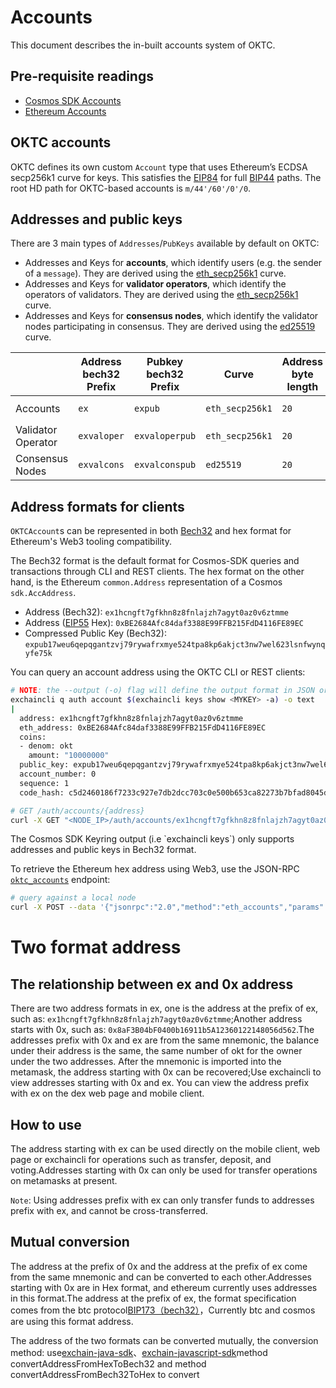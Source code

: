 # Accounts

This document describes the in-built accounts system of OKTC.

## Pre-requisite readings

- [Cosmos SDK Accounts](https://docs.cosmos.network/v0.46/basics/accounts)
- [Ethereum Accounts](https://ethereum.org/en/whitepaper/#ethereum-accounts)

## OKTC accounts

OKTC defines its own custom `Account` type that uses Ethereum’s ECDSA secp256k1 curve for keys. This
satisfies the [EIP84](https://github.com/ethereum/EIPs/issues/84) for full [BIP44](https://github.com/bitcoin/bips/blob/master/bip-0044.mediawiki) paths.
The root HD path for OKTC-based accounts is `m/44'/60'/0'/0`.

## Addresses and public keys

There are 3 main types of `Addresses`/`PubKeys` available by default on OKTC:

- Addresses and Keys for **accounts**, which identify users (e.g. the sender of a `message`). They are derived using the [eth_secp256k1](https://cryptobook.nakov.com/digital-signatures/ecdsa-sign-verify-messages) curve.
- Addresses and Keys for **validator operators**, which identify the operators of validators. They are derived using the [eth_secp256k1](https://cryptobook.nakov.com/digital-signatures/ecdsa-sign-verify-messages) curve.
- Addresses and Keys for **consensus nodes**, which identify the validator nodes participating in consensus. They are derived using the [ed25519](https://cryptobook.nakov.com/digital-signatures/eddsa-and-ed25519) curve.

|                    | Address bech32 Prefix | Pubkey bech32 Prefix | Curve           | Address byte length | Pubkey byte length |
| ------------------ | --------------------- | -------------------- | --------------- | ------------------- | ------------------ |
| Accounts           | `ex`                  | `expub`              | `eth_secp256k1` | `20`                | `33` (compressed)  |
| Validator Operator | `exvaloper`           | `exvaloperpub`       | `eth_secp256k1` | `20`                | `33` (compressed)  |
| Consensus Nodes    | `exvalcons`           | `exvalconspub`       | `ed25519`       | `20`                | `32`               |

## Address formats for clients

`OKTCAccount`s can be represented in both [Bech32](https://en.bitcoin.it/wiki/Bech32) and hex format for Ethereum's Web3 tooling compatibility.

The Bech32 format is the default format for Cosmos-SDK queries and transactions through CLI and REST
clients. The hex format on the other hand, is the Ethereum `common.Address` representation of a
Cosmos `sdk.AccAddress`.

- Address (Bech32): `ex1hcngft7gfkhn8z8fnlajzh7agyt0az0v6ztmme`
- Address ([EIP55](https://eips.ethereum.org/EIPS/eip-55) Hex): `0xBE2684Afc84daf3388E99FFB215FdD4116FE89EC`
- Compressed Public Key (Bech32): `expub17weu6qepqgantzvj79rywafrxmye524tpa8kp6akjct3nw7wel623lsnfwynqyfe75k`

You can query an account address using the OKTC CLI or REST clients:

```bash
# NOTE: the --output (-o) flag will define the output format in JSON or YAML (text)
exchaincli q auth account $(exchaincli keys show <MYKEY> -a) -o text
|
  address: ex1hcngft7gfkhn8z8fnlajzh7agyt0az0v6ztmme
  eth_address: 0xBE2684Afc84daf3388E99FFB215FdD4116FE89EC
  coins:
  - denom: okt
    amount: "10000000"
  public_key: expub17weu6qepqgantzvj79rywafrxmye524tpa8kp6akjct3nw7wel623lsnfwynqyfe75k
  account_number: 0
  sequence: 1
  code_hash: c5d2460186f7233c927e7db2dcc703c0e500b653ca82273b7bfad8045d85a470
```

```bash
# GET /auth/accounts/{address}
curl -X GET "<NODE_IP>/auth/accounts/ex1hcngft7gfkhn8z8fnlajzh7agyt0az0v6ztmme" -H "accept: application/json"
```

<Tip>
  The Cosmos SDK Keyring output (i.e `exchaincli keys`) only supports addresses
  and public keys in Bech32 format.
</Tip>

To retrieve the Ethereum hex address using Web3, use the JSON-RPC [`oktc_accounts`](/api/oktc-api/json-rpc-api#eth_accounts) endpoint:

```bash
# query against a local node
curl -X POST --data '{"jsonrpc":"2.0","method":"eth_accounts","params":[],"id":1}' -H "Content-Type: application/json" http://localhost:26664
```

# Two format address

## The relationship between ex and 0x address

There are two address formats in ex, one is the address at the prefix of ex, such as: `ex1hcngft7gfkhn8z8fnlajzh7agyt0az0v6ztmme`;Another address starts with 0x, such as: `0x8aF3B04bF0400b16911b5A12360122148056d562`.The addresses prefix with 0x and ex are from the same mnemonic, the balance under their address is the same, the same number of okt for the owner under the two addresses. After the mnemonic is imported into the metamask, the address starting with 0x can be recovered;Use exchaincli to view addresses starting with 0x and ex. You can view the address prefix with ex on the dex web page and mobile client.

## How to use

The address starting with ex can be used directly on the mobile client, web page or exchaincli for operations such as transfer, deposit, and voting.Addresses starting with 0x can only be used for transfer operations on metamasks at present.

`Note`: Using addresses prefix with ex can only transfer funds to addresses prefix with ex, and cannot be cross-transferred.

## Mutual conversion

The address at the prefix of 0x and the address at the prefix of ex come from the same mnemonic and can be converted to each other.Addresses starting with 0x are in Hex format, and ethereum currently uses addresses in this format.The address at the prefix of ex, the format specification comes from the btc protocol[BIP173（bech32）](https://github.com/bitcoin/bitcoin/pull/11167)，Currently btc and cosmos are using this format address.

The address of the two formats can be converted mutually, the conversion method: use[exchain-java-sdk](https://github.com/okx/exchain-java-sdk/blob/v0.18.0/src/main/java/com/okexchain/utils/crypto/AddressUtil.java)、[exchain-javascript-sdk](https://github.com/okx/exchain-javascript-sdk/blob/master/src/crypto/index.js)method convertAddressFromHexToBech32 and method convertAddressFromBech32ToHex to convert
